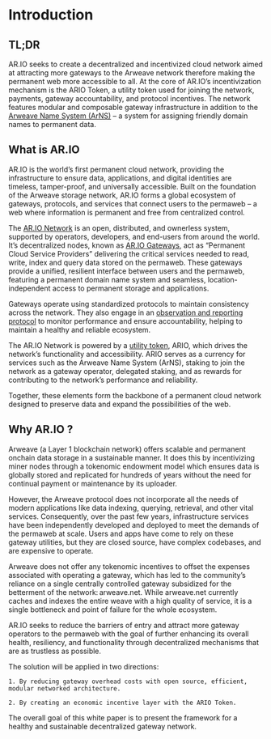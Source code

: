 
<HeroPattern />

# Introduction

## TL;DR

AR.IO seeks to create a decentralized and incentivized cloud network aimed at attracting more gateways to the Arweave network therefore making the permanent web more accessible to all. 
At the core of AR.IO’s incentivization mechanism is the ARIO Token, a utility token used for joining the network, payments, gateway accountability, and protocol incentives. 
The network features modular and composable gateway infrastructure in addition to the [Arweave Name System (ArNS)](/learn/arns) – a system for assigning friendly domain names to permanent data. 

## What is AR.IO

AR.IO is the world’s first permanent cloud network, providing the infrastructure to ensure data, applications, and digital identities are timeless, tamper-proof, and universally accessible. 
Built on the foundation of the Arweave storage network, AR.IO forms a global ecosystem of gateways, protocols, and services that connect users to the permaweb – a web where information is permanent and free from centralized control.  

The [AR.IO Network](/learn/network-composition) is an open, distributed, and ownerless system, supported by operators, developers, and end-users from around the world. 
It’s decentralized nodes, known as [AR.IO Gateways](/build/gateways), act as “Permanent Cloud Service Providers” delivering the critical services needed to read, write, index and query data stored on the permaweb. 
These gateways provide a unified, resilient interface between users and the permaweb, featuring a permanent domain name system and seamless, location-independent access to permanent storage and applications. 

Gateways operate using standardized protocols to maintain consistency across the network. 
They also engage in an [observation and reporting protocol](/build/gateways/observer) to monitor performance and ensure accountability, helping to maintain a healthy and reliable ecosystem. 

The AR.IO Network is powered by a [utility token](/learn/token), ARIO, which drives the network’s functionality and accessibility. 
ARIO serves as a currency for services such as the Arweave Name System (ArNS), staking to join the network as a gateway operator, delegated staking, and as rewards for contributing to the network’s performance and reliability. 

Together, these elements form the backbone of a permanent cloud network designed to preserve data and expand the possibilities of the web. 

## Why AR.IO ?

Arweave (a Layer 1 blockchain network) offers scalable and permanent onchain data storage in a sustainable manner. 
It does this by incentivizing miner nodes through a tokenomic endowment model which ensures data is globally stored and replicated for hundreds of years without the need for continual payment or maintenance by its uploader. 

However, the Arweave protocol does not incorporate all the needs of modern applications like data indexing, querying, retrieval, and other vital services. 
Consequently, over the past few years, infrastructure services have been independently developed and deployed to meet the demands of the permaweb at scale. 
Users and apps have come to rely on these gateway utilities, but they are closed source, have complex codebases, and are expensive to operate. 

Arweave does not offer any tokenomic incentives to offset the expenses associated with operating a gateway, which has led to the community’s reliance on a single centrally controlled gateway subsidized for the betterment of the network: arweave.net. 
While arweave.net currently caches and indexes the entire weave with a high quality of service, it is a single bottleneck and point of failure for the whole ecosystem. 

AR.IO seeks to reduce the barriers of entry and attract more gateway operators to the permaweb with the goal of further enhancing its overall health, resiliency, and functionality through decentralized mechanisms that are as trustless as possible.  

The solution will be applied in two directions:  

    1. By reducing gateway overhead costs with open source, efficient, modular networked architecture. 

    2. By creating an economic incentive layer with the ARIO Token. 

The overall goal of this white paper is to present the framework for a healthy and sustainable decentralized gateway network. 
